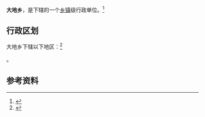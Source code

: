 {{中国乡级行政区|52/26/25/204/000}}

'''大地乡'''，是{{PRC admin/fullname|52/26/25/204/000|3}}下辖的一个[[乡镇|乡镇]]级行政单位。<ref>{{PRC admin/ref sgc|{{PRC admin/parent|52/26/25/204/000}}}}</ref>

== 行政区划 ==

大地乡下辖以下地区：<ref>{{PRC admin/ref sgc|52/26/25/204/000}}</ref>

{{PRC admin/children|52/26/25/204/000}}。

== 参考资料 ==

{{reflist}}

{{行政区划小作品}}
{{PRC admin/navcat|52/26/25/204/000}}